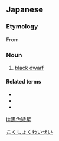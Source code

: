 ==Japanese==
{{ja-kanjitab|こく|しょく|わい|せい|yomi=o}}

===Etymology===
From {{ja-r|黒色|こくしょく|gloss=[[black]]}} {{ja-r|矮星|わいせい|gloss=[[dwarf]]}}

===Noun===
{{ja-noun|こくしょく わいせい|kyu=黑色矮星}}

# {{lb|ja|astronomy|sort=こくしょくわいせい}} [[black dwarf]]

====Related terms====
* {{ja-r|白色矮星|はくしょく わいせい|gloss=[[white dwarf]]}}
* {{ja-r|褐色矮星|かっしょく わいせい|gloss=[[brown dwarf]]}}
* {{ja-r|赤色矮星|せきしょく わいせい|gloss=[[red dwarf]]}}

[[Category:ja:Stars|こくしょくわいせい]]

[[it:黒色矮星]]
